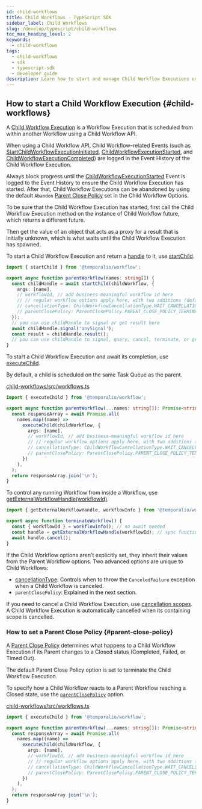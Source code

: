 ```yaml
---
id: child-workflows
title: Child Workflows - TypeScript SDK
sidebar_label: Child Workflows
slug: /develop/typescript/child-workflows
toc_max_heading_level: 2
keywords:
  - child-workflows
tags:
  - child-workflows
  - sdk
  - typescript-sdk
  - developer guide
description: Learn how to start and manage Child Workflow Executions using Temporal's Child Workflow API, including setting Parent Close Policy, handling Events, and advanced Child Workflow options.
---
```


## How to start a Child Workflow Execution {#child-workflows}

A [Child Workflow Execution](/encyclopedia/child-workflows) is a Workflow Execution that is scheduled from within another Workflow using a Child Workflow API.

When using a Child Workflow API, Child Workflow–related Events (such as [StartChildWorkflowExecutionInitiated](/references/events#startchildworkflowexecutioninitiated), [ChildWorkflowExecutionStarted](/references/events#childworkflowexecutionstarted), and [ChildWorkflowExecutionCompleted](/references/events#childworkflowexecutioncompleted)) are logged in the Event History of the Child Workflow Execution.

Always block progress until the [ChildWorkflowExecutionStarted](/references/events#childworkflowexecutionstarted) Event is logged to the Event History to ensure the Child Workflow Execution has started.
After that, Child Workflow Executions can be abandoned by using the default `Abandon` [Parent Close Policy](/encyclopedia/child-workflows#parent-close-policy) set in the Child Workflow Options.

To be sure that the Child Workflow Execution has started, first call the Child Workflow Execution method on the instance of Child Workflow future, which returns a different future.

Then get the value of an object that acts as a proxy for a result that is initially unknown, which is what waits until the Child Workflow Execution has spawned.

To start a Child Workflow Execution and return a [handle](https://typescript.temporal.io/api/interfaces/workflow.ChildWorkflowHandle/) to it, use [startChild](https://typescript.temporal.io/api/namespaces/workflow/#startchild).

```ts
import { startChild } from '@temporalio/workflow';

export async function parentWorkflow(names: string[]) {
  const childHandle = await startChild(childWorkflow, {
    args: [name],
    // workflowId, // add business-meaningful workflow id here
    // // regular workflow options apply here, with two additions (defaults shown):
    // cancellationType: ChildWorkflowCancellationType.WAIT_CANCELLATION_COMPLETED,
    // parentClosePolicy: ParentClosePolicy.PARENT_CLOSE_POLICY_TERMINATE
  });
  // you can use childHandle to signal or get result here
  await childHandle.signal('anySignal');
  const result = childHandle.result();
  // you can use childHandle to signal, query, cancel, terminate, or get result here
}
```

To start a Child Workflow Execution and await its completion, use [executeChild](https://typescript.temporal.io/api/namespaces/workflow/#executechild).

By default, a child is scheduled on the same Task Queue as the parent.

<!--SNIPSTART typescript-child-workflow -->

[child-workflows/src/workflows.ts](https://github.com/temporalio/samples-typescript/blob/main/child-workflows/src/workflows.ts)

```ts
import { executeChild } from '@temporalio/workflow';

export async function parentWorkflow(...names: string[]): Promise<string> {
  const responseArray = await Promise.all(
    names.map((name) =>
      executeChild(childWorkflow, {
        args: [name],
        // workflowId, // add business-meaningful workflow id here
        // // regular workflow options apply here, with two additions (defaults shown):
        // cancellationType: ChildWorkflowCancellationType.WAIT_CANCELLATION_COMPLETED,
        // parentClosePolicy: ParentClosePolicy.PARENT_CLOSE_POLICY_TERMINATE
      })
    ),
  );
  return responseArray.join('\n');
}
```

<!--SNIPEND-->

To control any running Workflow from inside a Workflow, use [getExternalWorkflowHandle(workflowId)](https://typescript.temporal.io/api/namespaces/workflow/#getexternalworkflowhandle).

```ts
import { getExternalWorkflowHandle, workflowInfo } from '@temporalio/workflow';

export async function terminateWorkflow() {
  const { workflowId } = workflowInfo(); // no await needed
  const handle = getExternalWorkflowHandle(workflowId); // sync function, not async
  await handle.cancel();
}
```

If the Child Workflow options aren't explicitly set, they inherit their values from the Parent Workflow options.
Two advanced options are unique to Child Workflows:

- [cancellationType](https://typescript.temporal.io/api/enums/proto.coresdk.child_workflow.ChildWorkflowCancellationType): Controls when to throw the `CanceledFailure` exception when a Child Workflow is canceled.
- `parentClosePolicy`: Explained in the next section.

If you need to cancel a Child Workflow Execution, use [cancellation scopes](/develop/typescript/core-application#cancellation-scopes).
A Child Workflow Execution is automatically cancelled when its containing scope is cancelled.

### How to set a Parent Close Policy {#parent-close-policy}

A [Parent Close Policy](/encyclopedia/child-workflows#parent-close-policy) determines what happens to a Child Workflow Execution if its Parent changes to a Closed status (Completed, Failed, or Timed Out).

The default Parent Close Policy option is set to terminate the Child Workflow Execution.

To specify how a Child Workflow reacts to a Parent Workflow reaching a Closed state, use the [`parentClosePolicy`](https://typescript.temporal.io/api/interfaces/workflow.ChildWorkflowOptions#parentclosepolicy) option.

<!--SNIPSTART typescript-child-workflow -->

[child-workflows/src/workflows.ts](https://github.com/temporalio/samples-typescript/blob/main/child-workflows/src/workflows.ts)

```ts
import { executeChild } from '@temporalio/workflow';

export async function parentWorkflow(...names: string[]): Promise<string> {
  const responseArray = await Promise.all(
    names.map((name) =>
      executeChild(childWorkflow, {
        args: [name],
        // workflowId, // add business-meaningful workflow id here
        // // regular workflow options apply here, with two additions (defaults shown):
        // cancellationType: ChildWorkflowCancellationType.WAIT_CANCELLATION_COMPLETED,
        // parentClosePolicy: ParentClosePolicy.PARENT_CLOSE_POLICY_TERMINATE
      })
    ),
  );
  return responseArray.join('\n');
}
```

<!--SNIPEND-->
